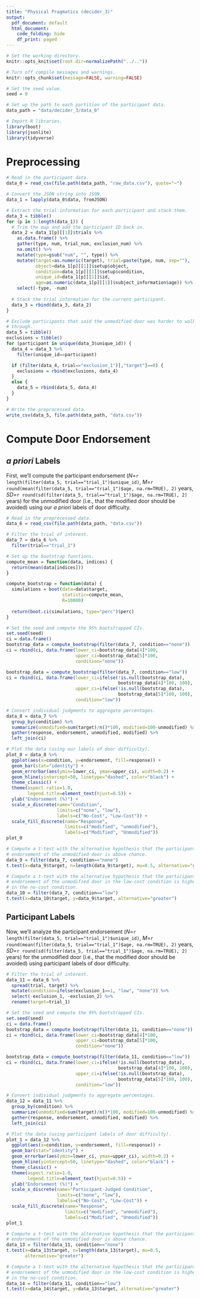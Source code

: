 ```yaml
---
title: "Physical Pragmatics (decider_3)"
output:
  pdf_document: default
  html_document:
    code_folding: hide
    df_print: paged
---
```

  
```r
# Set the working directory.
knitr::opts_knit$set(root.dir=normalizePath("../.."))

# Turn off compile messages and warnings.
knitr::opts_chunk$set(message=FALSE, warning=FALSE)

# Set the seed value.
seed = 0

# Set up the path to each partition of the participant data.
data_path = "data/decider_3/data_0"
```

```r
# Import R libraries.
library(boot)
library(jsonlite)
library(tidyverse)
```

# Preprocessing

```r
# Read in the participant data.
data_0 = read_csv(file.path(data_path, "raw_data.csv"), quote="~")

# Convert the JSON string into JSON.
data_1 = lapply(data_0$data, fromJSON)

# Extract the trial information for each participant and stack them.
data_3 = tibble()
for (p in 1:length(data_1)) {
  # Trim the map and add the participant ID back in.
  data_2 = data_1[p][[1]]$trials %>%
    as.data.frame() %>%
    gather(type, num, trial_num, exclusion_num) %>%
    na.omit() %>%
    mutate(type=gsub("num", "", type)) %>%
    mutate(target=as.numeric(target), trial=paste(type, num, sep=""),
           object=data_1[p][[1]]$setup$object,
           condition=data_1[p][[1]]$setup$condition,
           unique_id=data_1[p][[1]]$id,
           age=as.numeric(data_1[p][[1]]$subject_information$age)) %>%
    select(-type, -num)
  
  # Stack the trial information for the current participant.
  data_3 = rbind(data_3, data_2)
}

# Exclude participants that said the unmodified door was harder to walk
# through.
data_5 = tibble()
exclusions = tibble()
for (participant in unique(data_3$unique_id)) {
  data_4 = data_3 %>%
    filter(unique_id==participant)

  if (filter(data_4, trial=="exclusion_1")[,"target"]==0) {
    exclusions = rbind(exclusions, data_4)
  }
  else {
    data_5 = rbind(data_5, data_4)
  }
}

# Write the preprocessed data.
write_csv(data_5, file.path(data_path, "data.csv"))
```

# Compute Door Endorsement

## _a priori_ Labels

First, we'll compute the participant endorsement ($N$=`r length(filter(data_5, trial=="trial_1")$unique_id)`, $M$=`r round(mean(filter(data_5, trial=="trial_1")$age, na.rm=TRUE), 2)` years, $SD$=`r round(sd(filter(data_5, trial=="trial_1")$age, na.rm=TRUE), 2)` years) for the unmodified door (i.e., that the modified door should be avoided) using our _a priori_ labels of door difficulty.

```r
# Read in the preprocessed data.
data_6 = read_csv(file.path(data_path, "data.csv"))

# Filter the trial of interest.
data_7 = data_6 %>%
  filter(trial=="trial_1")

# Set up the bootstrap functions.
compute_mean = function(data, indices) {
  return(mean(data[indices]))
}

compute_bootstrap = function(data) {
  simulations = boot(data=data$target,
                     statistic=compute_mean,
                     R=10000)
  
  return(boot.ci(simulations, type="perc")$perc)
}

# Set the seed and compute the 95% bootstrapped CIs.
set.seed(seed)
ci = data.frame()
bootstrap_data = compute_bootstrap(filter(data_7, condition=="none"))
ci = rbind(ci, data.frame(lower_ci=bootstrap_data[4]*100,
                          upper_ci=bootstrap_data[5]*100,
                          condition="none"))

bootstrap_data = compute_bootstrap(filter(data_7, condition=="low"))
ci = rbind(ci, data.frame(lower_ci=ifelse(!is.null(bootstrap_data),
                                          bootstrap_data[4]*100, 100),
                          upper_ci=ifelse(!is.null(bootstrap_data),
                                          bootstrap_data[5]*100, 100),
                          condition="low"))

# Convert individual judgments to aggregate percentages.
data_8 = data_7 %>%
  group_by(condition) %>%
  summarize(unmodified=sum(target)/n()*100, modified=100-unmodified) %>%
  gather(response, endorsement, unmodified, modified) %>%
  left_join(ci)

# Plot the data (using our labels of door difficulty).
plot_0 = data_8 %>%
  ggplot(aes(x=condition, y=endorsement, fill=response)) + 
  geom_bar(stat="identity") +
  geom_errorbar(aes(ymin=lower_ci, ymax=upper_ci), width=0.2) +
  geom_hline(yintercept=50, linetype="dashed", color="black") +
  theme_classic() +
  theme(aspect.ratio=1.0,
        legend.title=element_text(hjust=0.5)) +
  ylab("Endorsement (%)") +
  scale_x_discrete(name="Condition",
                   limits=c("none", "low"),
                   labels=c("No-Cost", "Low-Cost")) +
  scale_fill_discrete(name="Response",
                      limits=c("modified", "unmodified"),
                      labels=c("Modified", "Unmodified"))
plot_0
```

```r
# Compute a t-test with the alternative hypothesis that the participant 
# endorsement of the unmodified door is above chance.
data_9 = filter(data_7, condition=="none")
t.test(x=data_9$target, n=length(data_9$target), mu=0.5, alternative="greater")

# Compute a t-test with the alternative hypothesis that the participant
# endorsement of the unmodified door in the low-cost condition is higher than
# in the no-cost condition.
data_10 = filter(data_7, condition=="low")
t.test(x=data_10$target, y=data_9$target, alternative="greater")
```

## Participant Labels

Now, we'll analyze the participant endorsement ($N$=`r length(filter(data_5, trial=="trial_1")$unique_id)`, $M$=`r round(mean(filter(data_5, trial=="trial_1")$age, na.rm=TRUE), 2)` years, $SD$=`r round(sd(filter(data_5, trial=="trial_1")$age, na.rm=TRUE), 2)` years) for the unmodified door (i.e., that the modified door should be avoided) using participant labels of door difficulty.

```r
# Filter the trial of interest.
data_11 = data_6 %>%
  spread(trial, target) %>%
  mutate(condition=ifelse(exclusion_1==1, "low", "none")) %>%
  select(-exclusion_1, -exclusion_2) %>%
  rename(target=trial_1)

# Set the seed and compute the 95% bootstrapped CIs.
set.seed(seed)
ci = data.frame()
bootstrap_data = compute_bootstrap(filter(data_11, condition=="none"))
ci = rbind(ci, data.frame(lower_ci=bootstrap_data[4]*100,
                          upper_ci=bootstrap_data[5]*100,
                          condition="none"))

bootstrap_data = compute_bootstrap(filter(data_11, condition=="low"))
ci = rbind(ci, data.frame(lower_ci=ifelse(!is.null(bootstrap_data),
                                          bootstrap_data[4]*100, 100),
                          upper_ci=ifelse(!is.null(bootstrap_data),
                                          bootstrap_data[5]*100, 100),
                          condition="low"))

# Convert individual judgments to aggregate percentages.
data_12 = data_11 %>%
  group_by(condition) %>%
  summarize(unmodified=sum(target)/n()*100, modified=100-unmodified) %>%
  gather(response, endorsement, unmodified, modified) %>%
  left_join(ci)

# Plot the data (using participant labels of door difficulty).
plot_1 = data_12 %>%
  ggplot(aes(x=condition, y=endorsement, fill=response)) + 
  geom_bar(stat="identity") +
  geom_errorbar(aes(ymin=lower_ci, ymax=upper_ci), width=0.2) +
  geom_hline(yintercept=50, linetype="dashed", color="black") +
  theme_classic() +
  theme(aspect.ratio=1.0,
        legend.title=element_text(hjust=0.5)) +
  ylab("Endorsement (%)") +
  scale_x_discrete(name="Participant-Judged Condition",
                   limits=c("none", "low"),
                   labels=c("No-Cost", "Low-Cost")) +
  scale_fill_discrete(name="Response",
                      limits=c("modified", "unmodified"),
                      labels=c("Modified", "Unmodified"))
plot_1
```

```r
# Compute a t-test with the alternative hypothesis that the participant 
# endorsement of the unmodified door is above chance.
data_13 = filter(data_11, condition=="none")
t.test(x=data_13$target, n=length(data_13$target), mu=0.5,
       alternative="greater")

# Compute a t-test with the alternative hypothesis that the participant
# endorsement of the unmodified door in the low-cost condition is higher than
# in the no-cost condition.
data_14 = filter(data_11, condition=="low")
t.test(x=data_14$target, y=data_13$target, alternative="greater")
```
